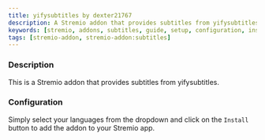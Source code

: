 ```yaml
---
title: yifysubtitles by dexter21767
description: A Stremio addon that provides subtitles from yifysubtitles
keywords: [stremio, addons, subtitles, guide, setup, configuration, install, link]
tags: [stremio-addon, stremio-addon:subtitles]
---
```


<StremioAddonButtons id="yifysubtitles-dexter" manifest="https://2ecbbd610840-yifysubtitles.baby-beamup.club/manifest.json" configurable={true} configurationRequired={true}/> 

<h3>Description</h3>

This is a Stremio addon that provides subtitles from yifysubtitles.

<h3>Configuration</h3>

Simply select your languages from the dropdown and click on the `Install` button to add the addon to your Stremio app.
